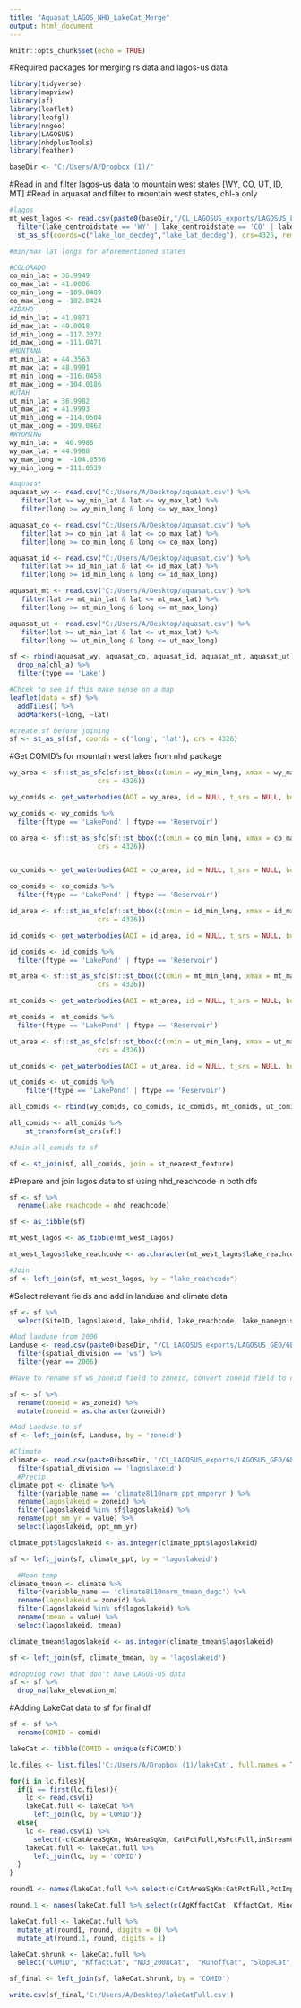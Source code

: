 ---
title: "Aquasat_LAGOS_NHD_LakeCat_Merge"
output: html_document
---

```{r setup, include=FALSE}
knitr::opts_chunk$set(echo = TRUE)
```

#Required packages for merging rs data and lagos-us data
```{r}
library(tidyverse)
library(mapview)
library(sf)
library(leaflet)
library(leafgl)
library(nngeo)
library(LAGOSUS)
library(nhdplusTools)
library(feather)

baseDir <- "C:/Users/A/Dropbox (1)/"

```

#Read in and filter lagos-us data to mountain west states [WY, CO, UT, ID, MT]
#Read in aquasat and filter to mountain west states, chl-a only
```{r}
#lagos
mt_west_lagos <- read.csv(paste0(baseDir,"/CL_LAGOSUS_exports/LAGOSUS_LOCUS/LOCUS_v1.0/lake_information.csv")) %>%
  filter(lake_centroidstate == 'WY' | lake_centroidstate == 'CO' | lake_centroidstate == 'ID' | lake_centroidstate == 'MT' | lake_centroidstate == 'UT') %>%
  st_as_sf(coords=c("lake_lon_decdeg","lake_lat_decdeg"), crs=4326, remove=FALSE)  

#min/max lat longs for aforementioned states

#COLORADO
co_min_lat = 36.9949
co_max_lat = 41.0006
co_min_long = -109.0489
co_max_long = -102.0424
#IDAHO
id_min_lat = 41.9871
id_max_lat = 49.0018
id_min_long = -117.2372
id_max_long = -111.0471
#MONTANA
mt_min_lat = 44.3563
mt_max_lat = 48.9991
mt_min_long = -116.0458
mt_max_long = -104.0186
#UTAH
ut_min_lat = 36.9982
ut_max_lat = 41.9993
ut_min_long = -114.0504
ut_max_long = -109.0462
#WYOMING
wy_min_lat =  40.9986
wy_max_lat = 44.9988
wy_max_long =  -104.0556
wy_min_long = -111.0539

#aquasat
aquasat_wy <- read.csv("C:/Users/A/Desktop/aquasat.csv") %>%
   filter(lat >= wy_min_lat & lat <= wy_max_lat) %>% 
   filter(long >= wy_min_long & long <= wy_max_long) 

aquasat_co <- read.csv("C:/Users/A/Desktop/aquasat.csv") %>% 
   filter(lat >= co_min_lat & lat <= co_max_lat) %>% 
   filter(long >= co_min_long & long <= co_max_long) 

aquasat_id <- read.csv("C:/Users/A/Desktop/aquasat.csv") %>%
   filter(lat >= id_min_lat & lat <= id_max_lat) %>% 
   filter(long >= id_min_long & long <= id_max_long) 

aquasat_mt <- read.csv("C:/Users/A/Desktop/aquasat.csv") %>% 
   filter(lat >= mt_min_lat & lat <= mt_max_lat) %>% 
   filter(long >= mt_min_long & long <= mt_max_long) 

aquasat_ut <- read.csv("C:/Users/A/Desktop/aquasat.csv") %>%
   filter(lat >= ut_min_lat & lat <= ut_max_lat) %>% 
   filter(long >= ut_min_long & long <= ut_max_long) 

sf <- rbind(aquasat_wy, aquasat_co, aquasat_id, aquasat_mt, aquasat_ut) %>%
  drop_na(chl_a) %>%
  filter(type == 'Lake') 

#Chcek to see if this make sense on a map
leaflet(data = sf) %>%
  addTiles() %>%
  addMarkers(~long, ~lat)

#create sf before joining
sf <- st_as_sf(sf, coords = c('long', 'lat'), crs = 4326)
```

#Get COMID's for mountain west lakes from nhd package
```{r}
wy_area <- sf::st_as_sfc(sf::st_bbox(c(xmin = wy_min_long, xmax = wy_max_long, ymin = wy_min_lat, ymax = wy_max_lat),
                      crs = 4326))

wy_comids <- get_waterbodies(AOI = wy_area, id = NULL, t_srs = NULL, buffer = 0.5)

wy_comids <- wy_comids %>%
  filter(ftype == 'LakePond' | ftype == 'Reservoir')

co_area <- sf::st_as_sfc(sf::st_bbox(c(xmin = co_min_long, xmax = co_max_long, ymin = co_min_lat, ymax = co_max_lat),
                      crs = 4326))


co_comids <- get_waterbodies(AOI = co_area, id = NULL, t_srs = NULL, buffer = 0.5)

co_comids <- co_comids %>%
  filter(ftype == 'LakePond' | ftype == 'Reservoir')

id_area <- sf::st_as_sfc(sf::st_bbox(c(xmin = id_min_long, xmax = id_max_long, ymin = id_min_lat, ymax = id_max_lat),
                      crs = 4326))

id_comids <- get_waterbodies(AOI = id_area, id = NULL, t_srs = NULL, buffer = 0.5)

id_comids <- id_comids %>%
  filter(ftype == 'LakePond' | ftype == 'Reservoir')

mt_area <- sf::st_as_sfc(sf::st_bbox(c(xmin = mt_min_long, xmax = mt_max_long, ymin = mt_min_lat, ymax = mt_max_lat),
                      crs = 4326))

mt_comids <- get_waterbodies(AOI = mt_area, id = NULL, t_srs = NULL, buffer = 0.5)

mt_comids <- mt_comids %>%
  filter(ftype == 'LakePond' | ftype == 'Reservoir')

ut_area <- sf::st_as_sfc(sf::st_bbox(c(xmin = ut_min_long, xmax = ut_max_long, ymin = ut_min_lat, ymax = ut_max_lat),
                      crs = 4326))

ut_comids <- get_waterbodies(AOI = ut_area, id = NULL, t_srs = NULL, buffer = 0.5)

ut_comids <- ut_comids %>%
    filter(ftype == 'LakePond' | ftype == 'Reservoir')

all_comids <- rbind(wy_comids, co_comids, id_comids, mt_comids, ut_comids)

all_comids <- all_comids %>%
    st_transform(st_crs(sf))

#Join all_comids to sf

sf <- st_join(sf, all_comids, join = st_nearest_feature) 

```

#Prepare and join lagos data to sf using nhd_reachcode in both dfs
```{r}
sf <- sf %>%
  rename(lake_reachcode = nhd_reachcode)

sf <- as_tibble(sf)

mt_west_lagos <- as_tibble(mt_west_lagos)

mt_west_lagos$lake_reachcode <- as.character(mt_west_lagos$lake_reachcode)

#Join
sf <- left_join(sf, mt_west_lagos, by = "lake_reachcode")

```


#Select relevant fields and add in landuse and climate data
```{r}

sf <- sf %>%
  select(SiteID, lagoslakeid, lake_nhdid, lake_reachcode, lake_namegnis, lake_elevation_m, ws_zoneid, hu12_zoneid, bailey_zoneid, blue, blue_sd, date_unity, green, green_sd, nir, nir_sd, path, pixelCount, qa, qa_sd, red, red_sd, row, sat, swir1, swir1_sd, swir2, swir2_sd, date, chl_a, source, clouds, landsat_id, timediff, pwater, comid, lakearea, meandepth, lakevolume, maxdepth, geometry.x)

#Add landuse from 2006
Landuse <- read.csv(paste0(baseDir, "/CL_LAGOSUS_exports/LAGOSUS_GEO/GEO_EXPORT_BETA_v1/zone_landuse1.csv")) %>%
  filter(spatial_division == 'ws') %>%
  filter(year == 2006) 

#Have to rename sf ws_zoneid field to zoneid, convert zoneid field to character because ws_zoneid is a character, necessary to join the two

sf <- sf %>%
  rename(zoneid = ws_zoneid) %>%
  mutate(zoneid = as.character(zoneid))

#Add Landuse to sf 
sf <- left_join(sf, Landuse, by = 'zoneid') 

#Climate 
climate <- read.csv(paste0(baseDir, '/CL_LAGOSUS_exports/LAGOSUS_GEO/GEO_EXPORT_BETA_v1/zone_climate_norm1.csv')) %>%
  filter(spatial_division == 'lagoslakeid')
  #Precip
climate_ppt <- climate %>%
  filter(variable_name == 'climate8110norm_ppt_mmperyr') %>%
  rename(lagoslakeid = zoneid) %>%
  filter(lagoslakeid %in% sf$lagoslakeid) %>%
  rename(ppt_mm_yr = value) %>%
  select(lagoslakeid, ppt_mm_yr)

climate_ppt$lagoslakeid <- as.integer(climate_ppt$lagoslakeid)

sf <- left_join(sf, climate_ppt, by = 'lagoslakeid')

  #Mean temp
climate_tmean <- climate %>%
  filter(variable_name == 'climate8110norm_tmean_degc') %>%
  rename(lagoslakeid = zoneid) %>%
  filter(lagoslakeid %in% sf$lagoslakeid) %>%
  rename(tmean = value) %>%
  select(lagoslakeid, tmean)

climate_tmean$lagoslakeid <- as.integer(climate_tmean$lagoslakeid)

sf <- left_join(sf, climate_tmean, by = 'lagoslakeid')

#dropping rows that don't have LAGOS-US data
sf <- sf %>%
  drop_na(lake_elevation_m)

```

#Adding LakeCat data to sf for final df
```{r}
sf <- sf %>%
  rename(COMID = comid)

lakeCat <- tibble(COMID = unique(sf$COMID))  

lc.files <- list.files('C:/Users/A/Dropbox (1)/lakeCat', full.names = TRUE)

for(i in lc.files){
  if(i == first(lc.files)){
    lc <- read.csv(i)
    lakeCat.full <- lakeCat %>%
      left_join(lc, by ='COMID')}
  else{
    lc <- read.csv(i) %>%
      select(-c(CatAreaSqKm, WsAreaSqKm, CatPctFull,WsPctFull,inStreamCat))
    lakeCat.full <- lakeCat.full %>%
      left_join(lc, by = 'COMID')
  }
}

round1 <- names(lakeCat.full %>% select(c(CatAreaSqKm:CatPctFull,PctImp2006Cat, PctCarbResidCat:WetIndexCat)))

round.1 <- names(lakeCat.full %>% select(c(AgKffactCat, KffactCat, MineDensCat)))

lakeCat.full <- lakeCat.full %>%
  mutate_at(round1, round, digits = 0) %>%
  mutate_at(round.1, round, digits = 1)

lakeCat.shrunk <- lakeCat.full %>%
  select("COMID", "KffactCat", "NO3_2008Cat",  "RunoffCat", "SlopeCat", "WtDepCat", "WetIndexCat")

sf_final <- left_join(sf, lakeCat.shrunk, by = 'COMID')

write.csv(sf_final,'C:/Users/A/Desktop/lakeCatFull.csv')

```


